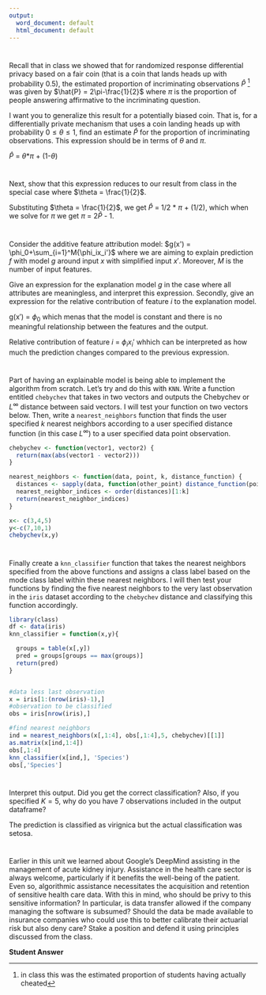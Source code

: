 ---
output:
  word_document: default
  html_document: default
---

# 
Recall that in class we showed that for randomized response differential privacy based on a fair coin (that is a coin that lands heads up with probability $0.5$), the estimated proportion of incriminating observations $\hat{P}$ ^[in class this was the estimated proportion of students having actually cheated] was given by $\hat{P} = 2\pi-\frac{1}{2}$ where $\pi$ is the proportion of people answering affirmative to the incriminating question.  

I want you to generalize this result for a potentially biased coin.  That is, for a differentially private mechanism that uses a coin landing heads up with probability $0 \leq \theta \leq 1$, find an estimate $\hat{P}$ for the proportion of incriminating observations.  This expression should be in terms of $\theta$ and $\pi$.  

$\hat{P}$ = $\theta$*$\pi$ + (1-$\theta$) 

#
Next, show that this expression reduces to our result from class in the special case where $\theta = \frac{1}{2}$.

Substituting $\theta = \frac{1}{2}$, we get $\hat{P}$ = 1/2 * $\pi$ + (1/2), which when we solve for $\pi$ we get $\pi$ = 2$\hat{P}$ - 1. 

#
Consider the additive feature attribution model: $g(x') = \phi_0+\sum_{i=1}^M{\phi_ix_i'}$ where we are aiming to explain prediction $f$ with model $g$ around input $x$ with simplified input $x'$.  Moreover, $M$ is the number of input features.  

Give an expression for the explanation model $g$ in the case where all attributes are meaningless, and interpret this expression.  Secondly, give an expression for the relative contribution of feature $i$ to the explanation model.  

g(x′) = $\phi_0$ which menas that the model is constant and there is no meaningful relationship between the features and the output.

Relative contribution of feature $i$ = ${\phi_ix_i'}$ whhich can be interpreted as how much the prediction changes compared to the previous expression.

#
Part of having an explainable model is being able to implement the algorithm from scratch.  Let's try and do this with `KNN`.  Write a function entitled `chebychev` that takes in two vectors and outputs the Chebychev or $L^\infty$ distance between said vectors.  I will test your function on two vectors below.  Then, write a `nearest_neighbors` function that finds the user specified $k$ nearest neighbors according to a user specified distance function (in this case $L^\infty$) to a user specified data point observation.  

```{r, eval = FALSE}
chebychev <- function(vector1, vector2) {
  return(max(abs(vector1 - vector2)))
}

nearest_neighbors <- function(data, point, k, distance_function) {
  distances <- sapply(data, function(other_point) distance_function(point, other_point))
  nearest_neighbor_indices <- order(distances)[1:k]
  return(nearest_neighbor_indices)
}

x<- c(3,4,5)
y<-c(7,10,1)
chebychev(x,y)

```

#
Finally create a `knn_classifier` function that takes the nearest neighbors specified from the above functions and assigns a class label based on the mode class label within these nearest neighbors.  I will then test your functions by finding the five nearest neighbors to the very last observation in the `iris` dataset according to the `chebychev` distance and classifying this function accordingly.  

```{r, eval = FALSE}
library(class)
df <- data(iris) 
knn_classifier = function(x,y){

  groups = table(x[,y])
  pred = groups[groups == max(groups)]
  return(pred)
}


#data less last observation
x = iris[1:(nrow(iris)-1),]
#observation to be classified
obs = iris[nrow(iris),]

#find nearest neighbors
ind = nearest_neighbors(x[,1:4], obs[,1:4],5, chebychev)[[1]]
as.matrix(x[ind,1:4])
obs[,1:4]
knn_classifier(x[ind,], 'Species')
obs[,'Species']

```

# 
Interpret this output.  Did you get the correct classification?  Also, if you specified $K=5$, why do you have $7$ observations included in the output dataframe?

The prediction is classified as virignica but the actual classification was setosa.


#
Earlier in this unit we learned about Google's DeepMind assisting in the management of acute kidney injury.  Assistance in the health care sector is always welcome, particularly if it benefits the well-being of the patient.  Even so, algorithmic assistance necessitates the acquisition and retention of sensitive health care data.  With this in mind, who should be privy to this sensitive information?  In particular, is data transfer allowed if the company managing the software is subsumed?  Should the data be made available to insurance companies who could use this to better calibrate their actuarial risk but also deny care?  Stake a position and defend it using principles discussed from the class.  

**Student Answer**
